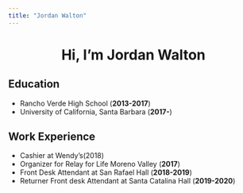 ---
title: "Jordan Walton"
---
  
<center>
# Hi, I'm Jordan Walton
</center>
  

## Education

- Rancho Verde High School (**2013-2017**)
- University of California, Santa Barbara (**2017-**)

## Work Experience
- Cashier at Wendy's(2018)
- Organizer for Relay for Life Moreno Valley (**2017**)
- Front Desk Attendant at San Rafael Hall (**2018-2019**)
- Returner Front desk Attendant at Santa Catalina Hall (**2019-2020**)